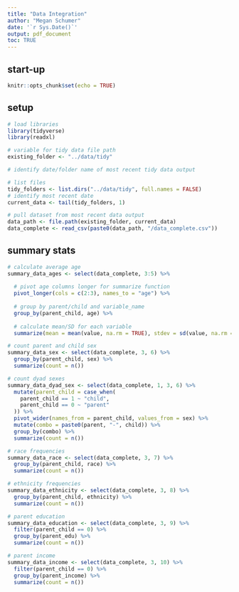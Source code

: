 ```yaml
---
title: "Data Integration"
author: "Megan Schumer"
date: '`r Sys.Date()`'
output: pdf_document
toc: TRUE
---
```


## start-up

```r
knitr::opts_chunk$set(echo = TRUE)
```

## setup

```r

# load libraries
library(tidyverse)
library(readxl)

# variable for tidy data file path
existing_folder <- "../data/tidy"

# identify date/folder name of most recent tidy data output

# list files
tidy_folders <- list.dirs("../data/tidy", full.names = FALSE)
# identify most recent date
current_data <- tail(tidy_folders, 1)

# pull dataset from most recent data output
data_path <- file.path(existing_folder, current_data)
data_complete <- read_csv(paste0(data_path, "/data_complete.csv"))
```

## summary stats

```r

# calculate average age
summary_data_ages <- select(data_complete, 3:5) %>%
  
  # pivot age columns longer for summarize function
  pivot_longer(cols = c(2:3), names_to = "age") %>%
  
  # group by parent/child and variable_name
  group_by(parent_child, age) %>%
  
  # calculate mean/SD for each variable
  summarize(mean = mean(value, na.rm = TRUE), stdev = sd(value, na.rm = TRUE), count = sum(!is.na(value)), missing_values = sum(is.na(value)))

# count parent and child sex
summary_data_sex <- select(data_complete, 3, 6) %>%
  group_by(parent_child, sex) %>%
  summarize(count = n())

# count dyad sexes
summary_data_dyad_sex <- select(data_complete, 1, 3, 6) %>%
  mutate(parent_child = case_when(
    parent_child == 1 ~ "child",
    parent_child == 0 ~ "parent"
  )) %>%
  pivot_wider(names_from = parent_child, values_from = sex) %>%
  mutate(combo = paste0(parent, "-", child)) %>%
  group_by(combo) %>%
  summarize(count = n())

# race frequencies
summary_data_race <- select(data_complete, 3, 7) %>%
  group_by(parent_child, race) %>%
  summarize(count = n())

# ethnicity frequencies
summary_data_ethnicity <- select(data_complete, 3, 8) %>%
  group_by(parent_child, ethnicity) %>%
  summarize(count = n())

# parent education
summary_data_education <- select(data_complete, 3, 9) %>%
  filter(parent_child == 0) %>%
  group_by(parent_edu) %>%
  summarize(count = n())

# parent income
summary_data_income <- select(data_complete, 3, 10) %>%
  filter(parent_child == 0) %>%
  group_by(parent_income) %>%
  summarize(count = n())
```